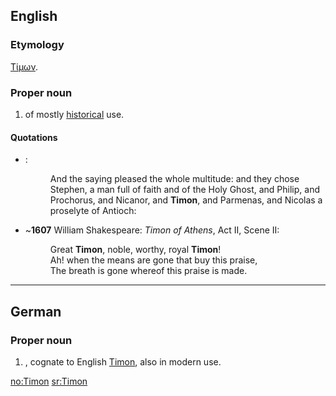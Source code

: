 {{also|timón}}
==English==

===Etymology===
{{etyl|grc}} [[Τίμων]].

===Proper noun===
{{en-proper-noun}}

# {{given name|male|from=Ancient Greek|}} of mostly [[historical]] use.

====Quotations====
* {{RQ:Authorized Version|Acts|6|5}}:
*: And the saying pleased the whole multitude: and they chose Stephen, a man full of faith and of the Holy Ghost, and Philip, and Prochorus, and Nicanor, and '''Timon''', and Parmenas, and Nicolas a proselyte of Antioch:
* ~'''1607''' William Shakespeare: ''Timon of Athens'', Act II, Scene II:
*: Great '''Timon''', noble, worthy, royal '''Timon'''!
*: Ah! when the means are gone that buy this praise,
*: The breath is gone whereof this praise is made.

----

==German==

===Proper noun===
{{infl|de|proper noun}}

# {{given name|male|lang=de}}, cognate to English [[#English|Timon]], also in modern use.

[[no:Timon]]
[[sr:Timon]]